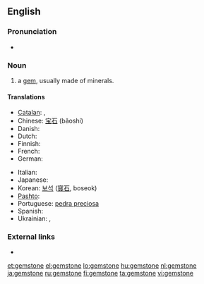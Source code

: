 ==English==

===Pronunciation===
* {{audio|en-us-gemstone.ogg|Audio (US)}}

===Noun===
{{en-noun}}

# a [[gem]], usually made of minerals.

====Translations====
{{trans-top|a gem}}
* [[Catalan]]: {{t|ca|pedra preciosa}},  {{t-|ca|gemma}}
* Chinese: [[宝石]] (bǎoshí)
* Danish: {{t|da|ædelsten|c}}
* Dutch: {{t-|nl|edelsteen|m}}
* Finnish: {{t-|fi|jalokivi}}
* French: {{t+|fr|pierre précieuse|f}}
* German: {{t+|de|Edelstein|m}}
{{trans-mid}}
* Italian: {{t-|it|pietra preziosa|f}}
* Japanese: {{t-|ja|宝石|tr=hōseki}}
* Korean: [[보석]] ([[寶石]], boseok)
* [[Pashto]]: {{t-|ps|غمى|m|tr=ghamai|sc=ps-Arab|xs=Pashto}}
* Portuguese: [[pedra preciosa]] {{f}}
* Spanish: {{t+|es|piedra preciosa|f}}
* Ukrainian: {{t|uk|дорогоцінний камінь|m|xs=Ukrainian}},  {{t|uk|самоцвіт|m|xs=Ukrainian}}
{{trans-bottom}}

===External links===
* {{pedialite}}

[[et:gemstone]]
[[el:gemstone]]
[[lo:gemstone]]
[[hu:gemstone]]
[[nl:gemstone]]
[[ja:gemstone]]
[[ru:gemstone]]
[[fi:gemstone]]
[[ta:gemstone]]
[[vi:gemstone]]